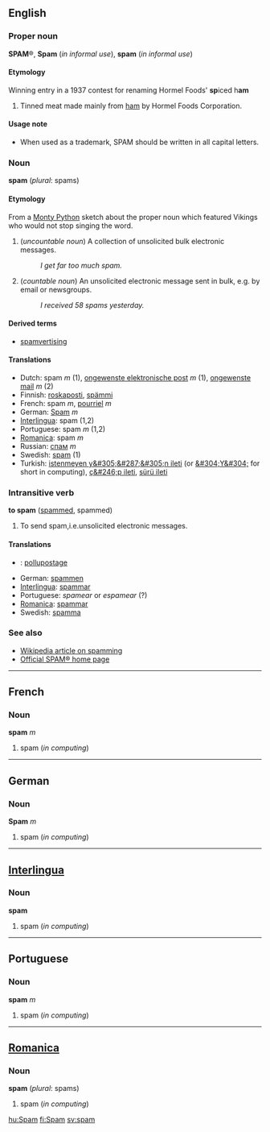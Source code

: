 {{wikipedia}}
==English==
===Proper noun===
'''SPAM'''&reg;, '''Spam''' (''in informal use''), '''spam''' (''in informal use'')

====Etymology====
Winning entry in a 1937 contest for renaming Hormel Foods' '''sp'''iced h'''am'''

#Tinned meat made mainly from [[ham]] by Hormel Foods Corporation.

====Usage note====
*When used as a trademark, SPAM should be written in all capital letters.

===Noun===
'''spam''' (''plural'': spams)

====Etymology====
From a [[w:Monty Python|Monty Python]] sketch about the proper noun which featured Vikings who would not stop singing the word.

# (''uncountable noun'') A collection of unsolicited bulk electronic messages.
#: ''I get far too much spam.''
# (''countable noun'') An unsolicited electronic message sent in bulk, e.g. by email or newsgroups.
#: ''I received 58 spams yesterday.''

==== Derived terms ====
*[[spamvertising]]

==== Translations ====
*Dutch: spam ''m'' (1), [[ongewenste elektronische post]] ''m'' (1), [[ongewenste mail]] ''m'' (2)
*Finnish: [[roskaposti]], [[spämmi]]
*French: spam ''m'', [[pourriel]] ''m''
*German: [[Spam]] ''m''
*[[Interlingua]]: spam (1,2)
*Portuguese: spam ''m'' (1,2)
*[[Romanica]]: spam ''m''
*Russian: [[спам]] ''m''
*Swedish: [[spam]] (1)
*Turkish: [[istenmeyen y&#305;&#287;&#305;n ileti]] (or [[&#304;Y&#304;]] for short in computing), [[ç&#246;p ileti]], [[sürü ileti]]

===Intransitive verb===
'''to spam''' ([[spammed]], spammed)

# To send spam,i.e.unsolicited electronic messages.

==== Translations ====
*{{fr}}: [[pollupostage]]
*German: [[spammen]]
*[[Interlingua]]: [[spammar]]
*Portuguese: ''spamear'' or ''espamear'' (?)
*[[Romanica]]: [[spammar]]
*Swedish: [[spamma]]

===See also===
*[[w:Spamming|Wikipedia article on spamming]]
*[http://www.spam.com Official SPAM&reg; home page]

----
==French==
===Noun===
'''spam''' ''m''

#spam (''in computing'')

----
==German==
===Noun===
'''Spam''' ''m''

#spam (''in computing'')

----
==[[Interlingua]]==
===Noun===
'''spam'''

#spam (''in computing'')

----
==Portuguese==
===Noun===
'''spam''' ''m''

#spam (''in computing'')

----
==[[Romanica]]==
===Noun===
'''spam''' (''plural'': spams)

#spam (''in computing'')

[[hu:Spam]]
[[fi:Spam]]
[[sv:spam]]